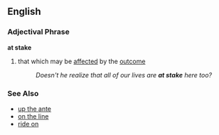 == English ==
=== Adjectival Phrase ===
'''at stake'''
# {{idiom}} that which may be [[affected]] by the [[outcome]]
#: ''Doesn't he realize that all of our lives are '''at stake''' here too?''

=== See Also ===
*[[up the ante]]
*[[on the line]]
*[[ride on]]